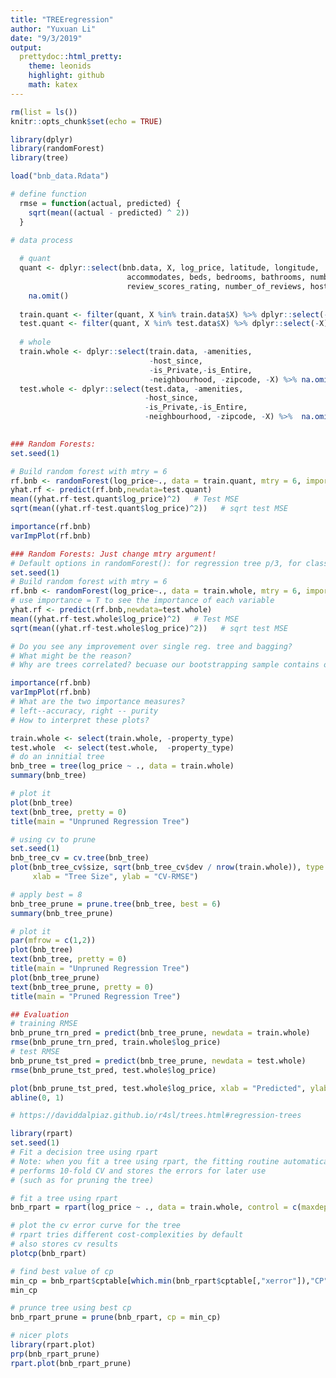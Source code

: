 ```yaml
---
title: "TREEregression"
author: "Yuxuan Li"
date: "9/3/2019"
output:
  prettydoc::html_pretty:
    theme: leonids
    highlight: github
    math: katex
---
```


```r
rm(list = ls())
knitr::opts_chunk$set(echo = TRUE)

library(dplyr)
library(randomForest)
library(tree)

load("bnb_data.Rdata")

# define function
  rmse = function(actual, predicted) {
    sqrt(mean((actual - predicted) ^ 2))
  }

# data process
  
  # quant
  quant <- dplyr::select(bnb.data, X, log_price, latitude, longitude, 
                          accommodates, beds, bedrooms, bathrooms, number_of_amenities,
                          review_scores_rating, number_of_reviews, host_response_rate) %>%
    na.omit()
  
  train.quant <- filter(quant, X %in% train.data$X) %>% dplyr::select(-X)
  test.quant <- filter(quant, X %in% test.data$X) %>% dplyr::select(-X)
  
  # whole 
  train.whole <- dplyr::select(train.data, -amenities, 
                               -host_since,
                               -is_Private,-is_Entire,
                               -neighbourhood, -zipcode, -X) %>% na.omit()
  test.whole <- dplyr::select(test.data, -amenities, 
                              -host_since,
                              -is_Private,-is_Entire,
                              -neighbourhood, -zipcode, -X) %>%  na.omit()
  

```


```r

### Random Forests: 
set.seed(1)

# Build random forest with mtry = 6
rf.bnb <- randomForest(log_price~., data = train.quant, mtry = 6, importance = TRUE)
yhat.rf <- predict(rf.bnb,newdata=test.quant)
mean((yhat.rf-test.quant$log_price)^2)   # Test MSE
sqrt(mean((yhat.rf-test.quant$log_price)^2))   # sqrt test MSE

importance(rf.bnb)
varImpPlot(rf.bnb)

```




```r
### Random Forests: Just change mtry argument!
# Default options in randomForest(): for regression tree p/3, for classification tree sqrt(p)
set.seed(1)
# Build random forest with mtry = 6
rf.bnb <- randomForest(log_price~., data = train.whole, mtry = 6, importance = TRUE)
# use importance = T to see the importance of each variable 
yhat.rf <- predict(rf.bnb,newdata=test.whole)
mean((yhat.rf-test.whole$log_price)^2)   # Test MSE
sqrt(mean((yhat.rf-test.whole$log_price)^2))   # sqrt test MSE

# Do you see any improvement over single reg. tree and bagging? 
# What might be the reason?
# Why are trees correlated? becuase our bootstrapping sample contains overlapping obs, sort of correlated. 

importance(rf.bnb)
varImpPlot(rf.bnb)
# What are the two importance measures?
# left--accuracy, right -- purity
# How to interpret these plots?

```


```r
train.whole <- select(train.whole, -property_type)
test.whole  <- select(test.whole,  -property_type)
# do an innitial tree
bnb_tree = tree(log_price ~ ., data = train.whole)
summary(bnb_tree)

# plot it
plot(bnb_tree)
text(bnb_tree, pretty = 0)
title(main = "Unpruned Regression Tree")

# using cv to prune
set.seed(1)
bnb_tree_cv = cv.tree(bnb_tree)
plot(bnb_tree_cv$size, sqrt(bnb_tree_cv$dev / nrow(train.whole)), type = "b",
     xlab = "Tree Size", ylab = "CV-RMSE")

# apply best = 8
bnb_tree_prune = prune.tree(bnb_tree, best = 6)
summary(bnb_tree_prune)

# plot it
par(mfrow = c(1,2))
plot(bnb_tree)
text(bnb_tree, pretty = 0)
title(main = "Unpruned Regression Tree")
plot(bnb_tree_prune)
text(bnb_tree_prune, pretty = 0)
title(main = "Pruned Regression Tree")

## Evaluation
# training RMSE
bnb_prune_trn_pred = predict(bnb_tree_prune, newdata = train.whole)
rmse(bnb_prune_trn_pred, train.whole$log_price)
# test RMSE
bnb_prune_tst_pred = predict(bnb_tree_prune, newdata = test.whole)
rmse(bnb_prune_tst_pred, test.whole$log_price)

plot(bnb_prune_tst_pred, test.whole$log_price, xlab = "Predicted", ylab = "Actual")
abline(0, 1)
```

```r
# https://daviddalpiaz.github.io/r4sl/trees.html#regression-trees

library(rpart)
set.seed(1)
# Fit a decision tree using rpart
# Note: when you fit a tree using rpart, the fitting routine automatically
# performs 10-fold CV and stores the errors for later use 
# (such as for pruning the tree)

# fit a tree using rpart
bnb_rpart = rpart(log_price ~ ., data = train.whole, control = c(maxdepth = 30L))

# plot the cv error curve for the tree
# rpart tries different cost-complexities by default
# also stores cv results
plotcp(bnb_rpart)

# find best value of cp
min_cp = bnb_rpart$cptable[which.min(bnb_rpart$cptable[,"xerror"]),"CP"]
min_cp

# prunce tree using best cp
bnb_rpart_prune = prune(bnb_rpart, cp = min_cp)

# nicer plots
library(rpart.plot)
prp(bnb_rpart_prune)
rpart.plot(bnb_rpart_prune)
```